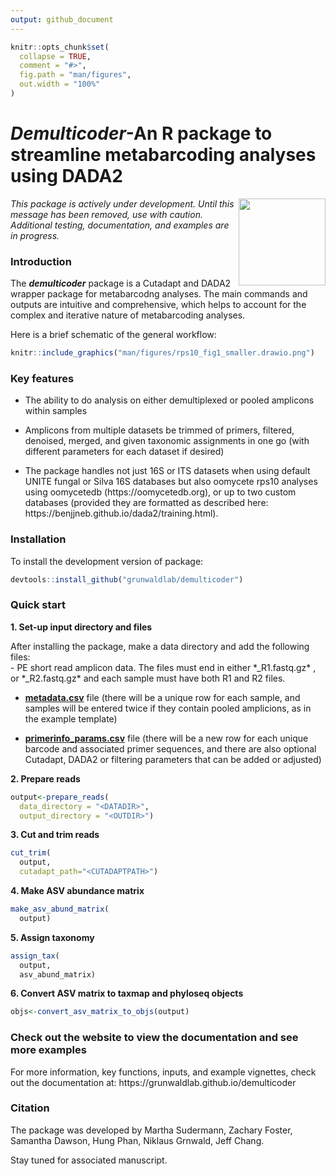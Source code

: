 ```yaml
---
output: github_document
---
```


```r
knitr::opts_chunk$set(
  collapse = TRUE,
  comment = "#>",
  fig.path = "man/figures",
  out.width = "100%"
)
```

# *Demulticoder*-An R package to streamline metabarcoding analyses using DADA2
<img src="man/figures/logo.png" align="right" height="139" alt="" />  

*This package is actively under development. Until this message has been removed, use with caution. Additional testing, documentation, and examples are in progress.*

### Introduction

The ***demulticoder*** package is a Cutadapt and DADA2 wrapper package for metabarcodng analyses. The main commands and outputs are intuitive and comprehensive, which helps to account for the complex and iterative nature of metabarcoding analyses. 

Here is a brief schematic of the general workflow:  

```r
knitr::include_graphics("man/figures/rps10_fig1_smaller.drawio.png")
```

### Key features
- The ability to do analysis on either demultiplexed or pooled amplicons within samples  

- Amplicons from multiple datasets be trimmed of primers, filtered, denoised, merged, and given taxonomic assignments in one go (with different parameters for each dataset if desired)  

- The package handles not just 16S or ITS datasets when using default UNITE fungal or Silva 16S databases but also oomycete rps10 analyses using oomycetedb (https://oomycetedb.org), or up to two custom databases (provided they are formatted as described here: https://benjjneb.github.io/dada2/training.html).

### Installation

To install the development version of package: 

```r
devtools::install_github("grunwaldlab/demulticoder")
```

### Quick start

**1. Set-up input directory and files**  

After installing the package, make a data directory and add the following files:  
  -  PE short read amplicon data. The files must end in either *_R1.fastq.gz* , or *_R2.fastq.gz* and each sample must have both R1 and R2 files.
  
  -  [**metadata.csv**](https://github.com/grunwaldlab/demulticoder/blob/main/inst/extdata/metadata.csv) file (there will be a unique row for each sample, and samples will be entered twice if they contain pooled amplicions, as in the example template)  
  
  -  [**primerinfo_params.csv**](https://github.com/grunwaldlab/demulticoder/blob/main/inst/extdata/primerinfo_params.csv) file (there will be a new row for each unique barcode and associated primer sequences, and there are also optional Cutadapt, DADA2 or filtering parameters that can be added or adjusted)

**2. Prepare reads** 
```r
output<-prepare_reads(
  data_directory = "<DATADIR>",
  output_directory = "<OUTDIR>")
```

**3. Cut and trim reads** 
```r
cut_trim(
  output,
  cutadapt_path="<CUTADAPTPATH>")
```

**4. Make ASV abundance matrix** 
```r
make_asv_abund_matrix(
  output)
```

**5. Assign taxonomy** 
```r
assign_tax(
  output,
  asv_abund_matrix)
```

**6. Convert ASV matrix to taxmap and phyloseq objects** 
```r
objs<-convert_asv_matrix_to_objs(output)
```

### Check out the website to view the documentation and see more examples 

For more information, key functions, inputs, and example vignettes, check out the documentation at: https://grunwaldlab.github.io/demulticoder

### Citation

The package was developed by Martha Sudermann, Zachary Foster, Samantha Dawson, Hung Phan, Niklaus Grnwald, Jeff Chang.

Stay tuned for associated manuscript. 
